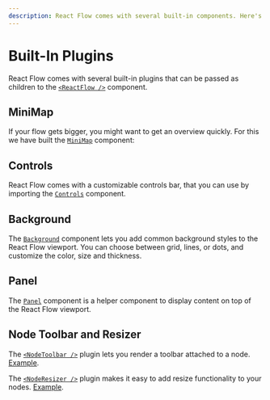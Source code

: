```yaml
---
description: React Flow comes with several built-in components. Here's an overview of the minimap, controls, background, and panel components.
---
```



# Built-In Plugins

React Flow comes with several built-in plugins that can be passed as children to the [`<ReactFlow />`](/api-reference/react-flow) component.

## MiniMap

If your flow gets bigger, you might want to get an overview quickly. For this we have built the [`MiniMap`](/api-reference/components/minimap) component:

<RemoteCodeViewer showEditor={false} route="learn/mini-map" framework="react" />

## Controls

React Flow comes with a customizable controls bar, that you can use by importing the [`Controls`](/api-reference/components/controls) component.

<RemoteCodeViewer showEditor={false} route="learn/controls" framework="react" />

## Background

The [`Background`](/api-reference/components/background) component lets you add common background styles to the React Flow viewport. You can choose between grid, lines, or dots, and customize the color, size and thickness.

<RemoteCodeViewer showEditor={false} route="learn/background" framework="react" />

## Panel

The [`Panel`](/api-reference/components/panel) component is a helper component to display content on top of the React Flow viewport. 

<RemoteCodeViewer showEditor={false} route="learn/panel" framework="react" />

## Node Toolbar and Resizer

The [`<NodeToolbar />`](/api-reference/components/node-toolbar) plugin lets you render a toolbar attached to a node. [Example](/examples/misc/node-toolbar).

The [`<NodeResizer />`](/api-reference/components/node-resizer) plugin makes it easy to add resize functionality to your nodes. [Example](/examples/nodes/resizable-node).
